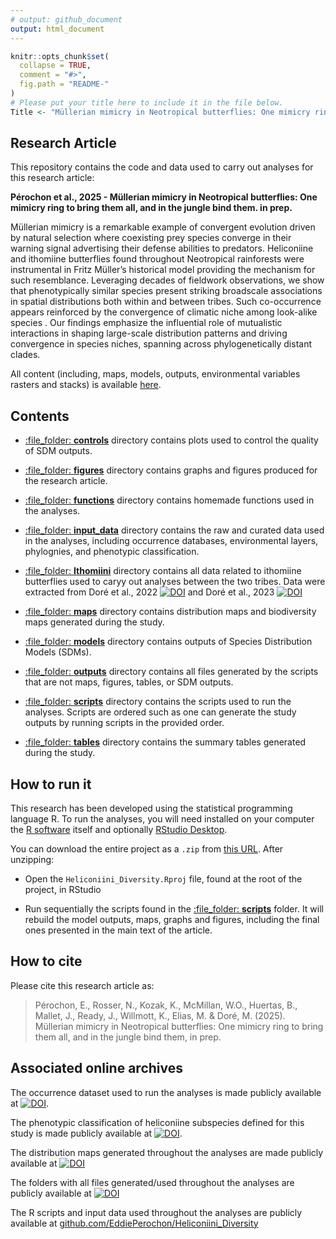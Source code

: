 ```yaml
---
# output: github_document
output: html_document
---
```


<!-- README.md is generated from README.Rmd. Please edit that file -->

```r
knitr::opts_chunk$set(
  collapse = TRUE,
  comment = "#>",
  fig.path = "README-"
)
# Please put your title here to include it in the file below.
Title <- "Müllerian mimicry in Neotropical butterflies: One mimicry ring to bring them all, and in the jungle bind them"
```

## Research Article

This repository contains the code and data used to carry out analyses for this research article:

__Pérochon et al., 2025 - Müllerian mimicry in Neotropical butterflies: One mimicry ring to bring them all, and in the jungle bind them. in prep.__ 


  Müllerian mimicry is a remarkable example of convergent evolution driven by natural selection where coexisting prey species converge in their warning signal advertising their defense abilities to predators. Heliconiine and ithomiine butterflies found throughout Neotropical rainforests were instrumental in Fritz Müller’s historical model providing the mechanism for such resemblance. Leveraging decades of fieldwork observations, we show that phenotypically similar species present striking broadscale associations in spatial distributions both within and between tribes. Such co-occurrence appears reinforced by the convergence of climatic niche among look-alike species . Our findings emphasize the influential role of mutualistic interactions in shaping large-scale distribution patterns and driving convergence in species niches, spanning across phylogenetically distant clades.


All content (including, maps, models, outputs, environmental variables rasters and stacks) is available [here](https://doi.org/10.5281/zenodo.14765686).



## Contents

 - [:file\_folder: **controls**](controls/) directory contains plots used to control the quality of SDM outputs.
 
 - [:file\_folder: **figures**](figures/) directory contains graphs and figures produced for the research article.

 - [:file\_folder: **functions**](functions/) directory contains homemade functions used in the analyses.
 
 - [:file\_folder: **input_data**](input_data/) directory contains the raw and curated data used in the analyses, including occurrence databases, environmental layers, phylognies, and phenotypic classification.
 
 - [:file\_folder: **Ithomiini**](input_data/) directory contains all data related to ithomiine butterflies used to caryy out analyses between the two tribes. Data were extracted from Doré et al., 2022 [![DOI](https://zenodo.org/badge/DOI/10.5281/10.1111/ddi.13455.svg)](https://doi.org/10.1111/ddi.13455) and Doré et al., 2023  [![DOI](https://zenodo.org/badge/DOI/10.5281/10.1111/ele.14198.svg)](https://doi.org/10.1111/ele.14198)

 - [:file\_folder: **maps**](maps/) directory contains distribution maps and biodiversity maps generated during the study.

 - [:file\_folder: **models**](models/) directory contains outputs of Species Distribution Models (SDMs).

 - [:file\_folder: **outputs**](outputs/) directory contains all files generated by the scripts that are not maps, figures, tables, or SDM outputs.

 - [:file\_folder: **scripts**](scripts/) directory contains the scripts used to run the analyses. Scripts are ordered such as one can generate the study outputs by running scripts in the provided order. 
 
 - [:file\_folder: **tables**](tables/) directory contains the summary tables generated during the study.
  

## How to run it

This research has been developed using the statistical programming
language R. To run the analyses, you will need
installed on your computer the [R software](https://cloud.r-project.org/)
itself and optionally [RStudio Desktop](https://rstudio.com/products/rstudio/download/).

You can download the entire project as a `.zip` from [this URL](https://github.com/EddiePerochon/Heliconiini_Diversity/zipball/master/). After unzipping:
  
  - Open the `Heliconiini_Diversity.Rproj` file, found at the root of the project, in RStudio

  - Run sequentially the scripts found in the [:file\_folder: **scripts**](scripts/) folder. It will rebuild the model outputs, maps, graphs and figures, including the final ones presented in the main text of the article.


## How to cite

Please cite this research article as:
  
> Pérochon, E., Rosser, N., Kozak, K., McMillan, W.O., Huertas, B., Mallet, J., Ready, J., Willmott, K., Elias, M. & Doré, M. (2025). Müllerian mimicry in Neotropical butterflies: One mimicry ring to bring them all, and in the jungle bind them, in prep.


## Associated online archives

The occurrence dataset used to run the analyses is made publicly available at [![DOI](https://zenodo.org/badge/DOI/10.5281/zenodo.10906853.svg)](https://doi.org/10.5281/zenodo.10906853).

The phenotypic classification of heliconiine subspecies defined for this study is made publicly available at [![DOI](https://zenodo.org/badge/DOI/10.5281/zenodo.10903197.svg)](https://doi.org/10.5281/zenodo.10903197).

The distribution maps generated throughout the analyses are made publicly available at [![DOI](https://zenodo.org/badge/DOI/10.5281/zenodo.10903661.svg)](https://doi.org/10.5281/zenodo.10903661)

The folders with all files generated/used throughout the analyses are publicly available at 
[![DOI](https://zenodo.org/badge/DOI/10.5281/zenodo.14765686.svg)](https://doi.org/10.5281/zenodo.14765686)

The R scripts and input data used throughout the analyses are publicly available at 
[github.com/EddiePerochon/Heliconiini_Diversity](https://github.com/EddiePerochon/Heliconiini_Diversity)
